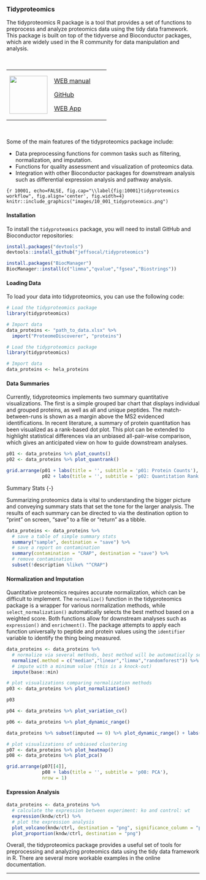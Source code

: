 ### Tidyproteomics

The tidyproteomics R package is a tool that provides a set of functions to preprocess and analyze proteomics data using the tidy data framework. This package is built on top of the tidyverse and Bioconductor packages, which are widely used in the R community for data manipulation and analysis.

\

+-----------------------------------------------------+-------------------------------------------------------------------+
| ![](images/90_logo_tidyproteomics.png){height="99"} | [WEB manual](https://jeffsocal.github.io/tidyproteomics/)         |
|                                                     |                                                                   |
|                                                     | [GitHub](https://github.com/jeffsocal/tidyproteomics)             |
|                                                     |                                                                   |
|                                                     | [WEB App](https://bioinformatics.pel.caltech.edu/tidyproteomics/) |
+-----------------------------------------------------+-------------------------------------------------------------------+

\

Some of the main features of the tidyproteomics package include:

-   Data preprocessing functions for common tasks such as filtering, normalization, and imputation.
-   Functions for quality assessment and visualization of proteomics data.
-   Integration with other Bioconductor packages for downstream analysis such as differential expression analysis and pathway analysis.

```{r 10001, echo=FALSE, fig.cap="\\label{fig:10001}tidyproteomics workflow", fig.align='center', fig.width=4}
knitr::include_graphics("images/10_001_tidyproteomics.png")
```


#### Installation {-}

To install the `tidyproteomics` package, you will need to install GitHub and Bioconductor repositories:

```r
install.packages("devtools")
devtools::install_github("jeffsocal/tidyproteomics")

install.packages("BiocManager")
BiocManager::install(c("limma","qvalue","fgsea","Biostrings"))
```

#### Loading Data {-}

To load your data into tidyproteomics, you can use the following code:

```r
# Load the tidyproteomics package
library(tidyproteomics)

# Import data
data_proteins <- "path_to_data.xlsx" %>%
  import("ProteomeDiscoverer", "proteins") 
```

```r
# Load the tidyproteomics package
library(tidyproteomics)

# Import data
data_proteins <- hela_proteins
```

#### Data Summaries {-}

Currently, tidyproteomics implements two summary quantitative visualizations. The first is a simple grouped bar chart that displays individual and grouped proteins, as well as all and unique peptides. The match-between-runs is shown as a margin above the MS2 evidenced identifications. In recent literature, a summary of protein quantitation has been visualized as a rank-based dot plot. This plot can be extended to highlight statistical differences via an unbiased all-pair-wise comparison, which gives an anticipated view on how to guide downstream analyses.

```r
p01 <- data_proteins %>% plot_counts()
p02 <- data_proteins %>% plot_quantrank()
```

```r
grid.arrange(p01 + labs(title = '', subtitle = 'p01: Protein Counts'), 
             p02 + labs(title = '', subtitle = 'p02: Quantitation Rank Plot'), nrow = 1)
```


Summary Stats {-}

Summarizing proteomics data is vital to understanding the bigger picture and conveying summary stats that set the tone for the larger analysis. The results of each summary can be directed to via the destination option to "print" on screen, "save" to a file or "return" as a tibble.

```r
data_proteins <- data_proteins %>%
  # save a table of simple summary stats
  summary("sample", destination = "save") %>%
  # save a report on contamination
  summary(contamination = "CRAP", destination = "save") %>%
  # remove contamination
  subset(!description %like% "^CRAP")
```

#### Normalization and Imputation {-}

Quantitative proteomics requires accurate normalization, which can be difficult to implement. The `normalize()` function in the tidyproteomics package is a wrapper for various normalization methods, while `select_normalization()` automatically selects the best method based on a weighted score. Both functions allow for downstream analyses such as `expression()` and `enrichment()`. The package attempts to apply each function universally to peptide and protein values using the `identifier` variable to identify the thing being measured.

```r
data_proteins <- data_proteins %>%
  # normalize via several methods, best method will be automatically selected
  normalize(.method = c("median","linear","limma","randomforest")) %>%
  # impute with a minimum value (this is a knock-out)
  impute(base::min)

# plot visualizations comparing normalization methods
p03 <- data_proteins %>% plot_normalization()
```

```r
p03
```
```r
p04 <- data_proteins %>% plot_variation_cv()
```
```r
p06 <- data_proteins %>% plot_dynamic_range()
```

```r
data_proteins %>% subset(imputed == 0) %>% plot_dynamic_range() + labs(title = '', subtitle = 'p06: Normalization Dynamic Range')
```

```r
# plot visualizations of unbiased clustering
p07 <- data_proteins %>% plot_heatmap()
p08 <- data_proteins %>% plot_pca()
```

```r
grid.arrange(p07[[4]], 
             p08 + labs(title = '', subtitle = 'p08: PCA'), 
             nrow = 1)
```

#### Expression Analysis {-}

```r
data_proteins <- data_proteins %>%
  # calculate the expression between experiment: ko and control: wt
  expression(kndw/ctrl) %>%
  # plot the expression analysis
  plot_volcano(kndw/ctrl, destination = "png", significance_column = "p_value") %>% 
  plot_proportion(kndw/ctrl, destination = "png")
```

Overall, the tidyproteomics package provides a useful set of tools for preprocessing and analyzing proteomics data using the tidy data framework in R. There are several more workable examples in the online documentation.

---
